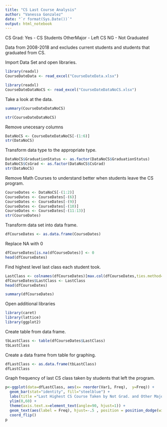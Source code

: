 ```yaml
---
title: "CS Last Course Analysis"
author: "Vanessa Gonzalez"
date: "`r format(Sys.Date())`"
output: html_notebook
---
```

CS Grad: 
Yes - CS Students
OtherMajor - Left CS
NG - Not Graduated

Data from 2008-2018 and excludes current students and students that graduated from CS.

Import Data Set and open libraries.
```r
library(readxl)
CourseDateData <- read_excel("CourseDateData.xlsx")

library(readxl)
CourseDateDataNoCS <- read_excel("CourseDateDataNoCS.xlsx")
```
Take a look at the data.
```r
summary(CourseDateDataNoCS)
```

```r
str(CourseDateDataNoCS)
```
Remove unecesary columns
```r
DataNoCS <- CourseDateDataNoCS[-(1:6)]
str(DataNoCS)
```
Transform data type to the appropriate type.
```r
DataNoCS$GraduationStatus <- as.factor(DataNoCS$GraduationStatus)
DataNoCS$CsGrad <- as.factor(DataNoCS$CsGrad)
str(DataNoCS)
```
Remove Math Courses to understand better when students leave the CS program.
```r
CourseDates <- DataNoCS[-(1:2)]
CourseDates <- CourseDates[-(6)]
CourseDates <- CourseDates[-(9)]
CourseDates <- CourseDates[-(10)]
CourseDates <- CourseDates[-(11:13)]
str(CourseDates)
```

Transform data set into data frame.
```r
dfCourseDates <- as.data.frame(CourseDates)
```
Replace NA with 0
```r
dfCourseDates[is.na(dfCourseDates)] <- 0
head(dfCourseDates)
```
Find highest level last class each student took.
```r
LastClass <- colnames(dfCourseDates)[max.col(dfCourseDates,ties.method="first")]
dfCourseDates$LastClass <- LastClass
head(dfCourseDates)
```

```r
summary(dfCourseDates)
```
Open additional libraries
```r
library(caret)
library(lattice)
library(ggplot2)
```

Create table from data frame.
```r
tbLastClass <- table(dfCourseDates$LastClass)
tbLastClass
```
Create a data frame from table for graphing.
```r
dfLastClass <- as.data.frame(tbLastClass)
dfLastClass
```
Graph frequency of last CS class taken by students that left the program.
```r
p<-ggplot(data=dfLastClass, aes(x= reorder(Var1, Freq),  y=Freq)) +
  geom_bar(stat="identity", fill="steelblue") +
  labs(title ="Last Highest CS Course Taken by Not Grad. and Other Major Students", x = "Course", y = "Frequency") +
  ylim(0,60) +
  theme(axis.text.x=element_text(angle=90, hjust=1)) +
  geom_text(aes(label = Freq), hjust=-.5 , position = position_dodge(width = 1),inherit.aes = TRUE) +
  coord_flip()
p
```



